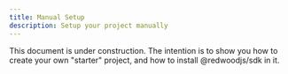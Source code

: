 ```yaml
---
title: Manual Setup
description: Setup your project manually
---
```


This document is under construction. The intention is to show you how to create your own "starter" project, and how to install @redwoodjs/sdk in it.
